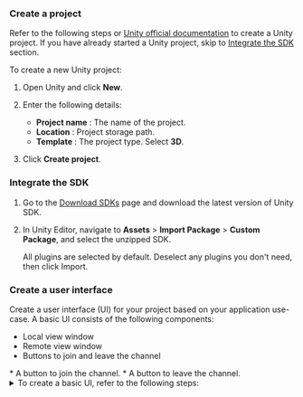 <PlatformWrapper platform="unity">

### Create a project
Refer to the following steps or [Unity official documentation](https://docs.unity3d.com/hub/manual/AddProject.html#add-projects) to create a Unity project. If you have already started a Unity project, skip to [Integrate the SDK](#integrate-the-sdk) section.

To create a new Unity project:

1. Open Unity and click **New**.
1. Enter the following details:
    * **Project name** : The name of the project.
    * **Location** : Project storage path.
    * **Template** : The project type. Select **3D**.

1. Click **Create project**.

### Integrate the SDK

1. Go to the [Download SDKs](../../sdks?platform=unity) page and download the latest version of Unity SDK.
1. In Unity Editor, navigate to **Assets** > **Import Package** > **Custom Package**, and select the unzipped SDK.

    All plugins are selected by default. Deselect any plugins you don't need, then click Import.

### Create a user interface

Create a user interface (UI) for your project based on your application use-case. A basic UI consists of the following components:
<ProductWrapper notAllowed="voice-calling">
* Local view window
* Remote view window
* Buttons to join and leave the channel
</ProductWrapper>
<ProductWrapper product="voice-calling">
* A button to join the channel.
* A button to leave the channel.
</ProductWrapper>

<details>
<summary>To create a basic UI, refer to the following steps:</summary>

1. Create buttons to join and leave channel

    1. In your Unity project, right-click the **Sample Scene** and select **Game Object > UI > Button**. You see a button on the scene canvas.

    1. In the **Inspector** panel, rename the button to `Join` and adjust the position coordinates as needed. For example:
        
        * **Pos X**：`-329`
        * **Pos Y**: `-172`

    1. Select the **Text** control of the **Join** button , and change the text to `Join` in the **Inspector** panel.

    1. Repeat the steps to create a **Leave** button, using the following positions:

        * **Pos X**：`329`
        * **Pos Y**: `-172`

<ProductWrapper notAllowed="voice-calling">
2. Create local and remote view windows

    1. Right-click the Canvas and select **UI > Raw Image**.

    1. In the **Inspector** panel, rename `Raw Image` to `LocalView` and adjust its size and position on the canvas. For example:

        * **PosX**：`-250`
        * **Pos Y**: `0`
        * **Width**: `250`
        * **Height**: `250`
        
    1. Repeat the above steps to create a remote view window, name it `RemoteView` , and adjust its position on the canvas:

        * **PosX**：`250`
        * **Pos Y**: `0`
        * **Width**: `250`
        * **Height**: `250`

        Save the changes. 
</ProductWrapper>
At this point your UI looks similar to the following:
<ProductWrapper notAllowed="voice-calling">
![](/images/video-sdk/video-call-ui-unity.png)
</ProductWrapper>
<ProductWrapper product="voice-calling">
![](/images/video-sdk/voice-call-ui-unity.png)
</ProductWrapper>
</details>

</PlatformWrapper>
